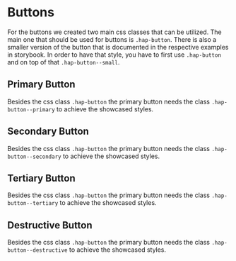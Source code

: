 
<Meta of={ButtonStories} />

# Buttons

For the buttons we created two main css classes that can be utilized. The main
one that should be used for buttons is `.hap-button`. There is also a smaller
version of the button that is documented in the respective examples in
storybook. In order to have that style, you have to first use `.hap-button` and
on top of that `.hap-button--small`.

## Primary Button

Besides the css class `.hap-button` the primary button needs the class
`.hap-button--primary` to achieve the showcased styles.

<Canvas of={ButtonStories.ButtonPrimary} />

## Secondary Button

Besides the css class `.hap-button` the primary button needs the class
`.hap-button--secondary` to achieve the showcased styles.

<Canvas of={ButtonStories.ButtonSecondary} />

## Tertiary Button

Besides the css class `.hap-button` the primary button needs the class
`.hap-button--tertiary` to achieve the showcased styles.

<Canvas of={ButtonStories.ButtonTertiary} />

## Destructive Button

Besides the css class `.hap-button` the primary button needs the class
`.hap-button--destructive` to achieve the showcased styles.

<Canvas of={ButtonStories.ButtonDestructive} />
